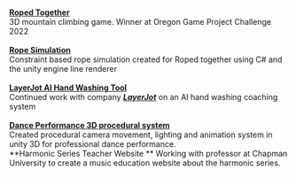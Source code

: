 \
[**Roped Together**](/projects/RopedTogether)\
3D mountain climbing game. Winner at Oregon Game Project Challenge 2022\
\
[**Rope Simulation**](/projects/RopeSim)\
Constraint based rope simulation created for Roped together using C# and the unity engine line renderer\
\
[**LayerJot AI Hand Washing Tool**](/projects/LayerJot)\
Continued work with company [***LayerJot***](https://www.layerjot.com/) on an AI hand washing coaching system\
\
[**Dance Performance 3D procedural system**](/projects/Dance)\
Created procedural camera movement, lighting and animation system in unity 3D for professional dance performance.
\
**Harmonic Series Teacher Website **
Working with professor at Chapman University to create a music education website about the harmonic series.